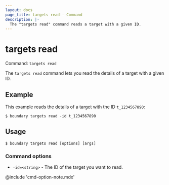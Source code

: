 ```yaml
---
layout: docs
page_title: targets read - Command
description: |-
  The "targets read" command reads a target with a given ID.
---
```


# targets read

Command: `targets read`

The `targets read` command lets you read the details of a target with a given ID.

## Example

This example reads the details of a target with the ID `t_1234567890`:

```shell-session
$ boundary targets read -id t_1234567890
```

## Usage

<CodeBlockConfig hideClipboard>

```shell-session
$ boundary targets read [options] [args]
```

</CodeBlockConfig>

### Command options

- `-id=<string>` - The ID of the target you want to read.

@include 'cmd-option-note.mdx'